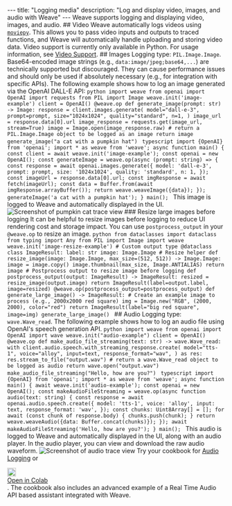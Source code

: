 --- title: "Logging media" description: "Log and display video, images, and audio with Weave" --- Weave supports logging and displaying video, images, and audio. ## Video Weave automatically logs videos using [`moviepy`](https://zulko.github.io/moviepy/). This allows you to pass video inputs and outputs to traced functions, and Weave will automatically handle uploading and storing video data. <Note> Video support is currently only available in Python. </Note> For usage information, see [Video Support](../tracking/video). ## Images Logging type: `PIL.Image.Image`. <Warning> Base64-encoded image strings (e.g., `data:image/jpeg;base64,...`) are technically supported but discouraged. They can cause performance issues and should only be used if absolutely necessary (e.g., for integration with specific APIs). </Warning> The following example shows how to log an image generated via the OpenAI DALL-E API: <Tabs> <Tab title="Python"> ```python import weave from openai import OpenAI import requests from PIL import Image weave.init('image-example') client = OpenAI() @weave.op def generate_image(prompt: str) -> Image: response = client.images.generate( model="dall-e-3", prompt=prompt, size="1024x1024", quality="standard", n=1, ) image_url = response.data[0].url image_response = requests.get(image_url, stream=True) image = Image.open(image_response.raw) # return a PIL.Image.Image object to be logged as an image return image generate_image("a cat with a pumpkin hat") ``` </Tab> <Tab title="TypeScript"> ```typescript import {OpenAI} from 'openai'; import * as weave from 'weave'; async function main() { const client = await weave.init('image-example'); const openai = new OpenAI(); const generateImage = weave.op(async (prompt: string) => { const response = await openai.images.generate({ model: 'dall-e-3', prompt: prompt, size: '1024x1024', quality: 'standard', n: 1, }); const imageUrl = response.data[0].url; const imgResponse = await fetch(imageUrl); const data = Buffer.from(await imgResponse.arrayBuffer()); return weave.weaveImage({data}); }); generateImage('a cat with a pumpkin hat'); } main(); ``` </Tab> </Tabs> This image is logged to Weave and automatically displayed in the UI. ![Screenshot of pumpkin cat trace view](/guides/core-types/imgs/cat-pumpkin-trace.png) ### Resize large images before logging It can be helpful to resize images before logging to reduce UI rendering cost and storage impact. You can use `postprocess_output` in your `@weave.op` to resize an image. ```python from dataclasses import dataclass from typing import Any from PIL import Image import weave weave.init('image-resize-example') # Custom output type @dataclass class ImageResult: label: str image: Image.Image # Resize helper def resize_image(image: Image.Image, max_size=(512, 512)) -> Image.Image: image = image.copy() image.thumbnail(max_size, Image.ANTIALIAS) return image # Postprocess output to resize image before logging def postprocess_output(output: ImageResult) -> ImageResult: resized = resize_image(output.image) return ImageResult(label=output.label, image=resized) @weave.op(postprocess_output=postprocess_output) def generate_large_image() -> ImageResult: # Create an example image to process (e.g., 2000x2000 red square) img = Image.new("RGB", (2000, 2000), color="red") return ImageResult(label="big red square", image=img) generate_large_image() ``` ## Audio Logging type: `wave.Wave_read`. The following example shows how to log an audio file using OpenAI's speech generation API. <Tabs> <Tab title="Python"> ```python import weave from openai import OpenAI import wave weave.init("audio-example") client = OpenAI() @weave.op def make_audio_file_streaming(text: str) -> wave.Wave_read: with client.audio.speech.with_streaming_response.create( model="tts-1", voice="alloy", input=text, response_format="wav", ) as res: res.stream_to_file("output.wav") # return a wave.Wave_read object to be logged as audio return wave.open("output.wav") make_audio_file_streaming("Hello, how are you?") ``` </Tab> <Tab title="TypeScript"> ```typescript import {OpenAI} from 'openai'; import * as weave from 'weave'; async function main() { await weave.init('audio-example'); const openai = new OpenAI(); const makeAudioFileStreaming = weave.op(async function audio(text: string) { const response = await openai.audio.speech.create({ model: 'tts-1', voice: 'alloy', input: text, response_format: 'wav', }); const chunks: Uint8Array[] = []; for await (const chunk of response.body) { chunks.push(chunk); } return weave.weaveAudio({data: Buffer.concat(chunks)}); }); await makeAudioFileStreaming('Hello, how are you?'); } main(); ``` </Tab> </Tabs> This audio is logged to Weave and automatically displayed in the UI, along with an audio player. In the audio player, you can view and download the raw audio waveform. ![Screenshot of audio trace view](/guides/core-types/imgs/audio-trace.png) <Tip> Try your cookbook for [Audio Logging](/cookbooks/audio_with_weave) or <a href="https://colab.research.google.com/github/wandb/weave/blob/master/docs/./notebooks/audio_with_weave.ipynb" target="_blank" rel="noopener noreferrer" class="navbar__item navbar__link button button--secondary button--med margin-right--sm notebook-cta-button"><div><img src="https://upload.wikimedia.org/wikipedia/commons/archive/d/d0/20221103151430%21Google_Colaboratory_SVG_Logo.svg" alt="Open In Colab" height="20px" /><div>Open in Colab</div></div></a>. The cookbook also includes an advanced example of a Real Time Audio API based assistant integrated with Weave. </Tip>